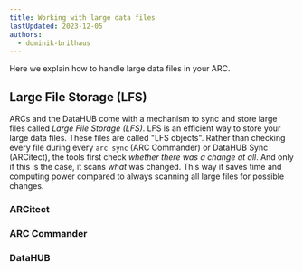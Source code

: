 ```yaml
---
title: Working with large data files
lastUpdated: 2023-12-05
authors:
  - dominik-brilhaus
---
```


Here we explain how to handle large data files in your ARC.

## Large File Storage (LFS)

ARCs and the DataHUB come with a mechanism to sync and store large files called *Large File Storage (LFS)*. LFS is an efficient way to store your large data files. These files are called "LFS objects". Rather than checking every file during every `arc sync` (ARC Commander) or DataHUB Sync (ARCitect), the tools first check *whether there was a change at all*. And only if this is the case, it scans *what* was changed. This way it saves time and computing power compared to always scanning all large files for possible changes.

### ARCitect


<ARCitectLFS />

### ARC Commander


<ARCCommanderLFS />


### DataHUB 


<DataHUBLFS />

